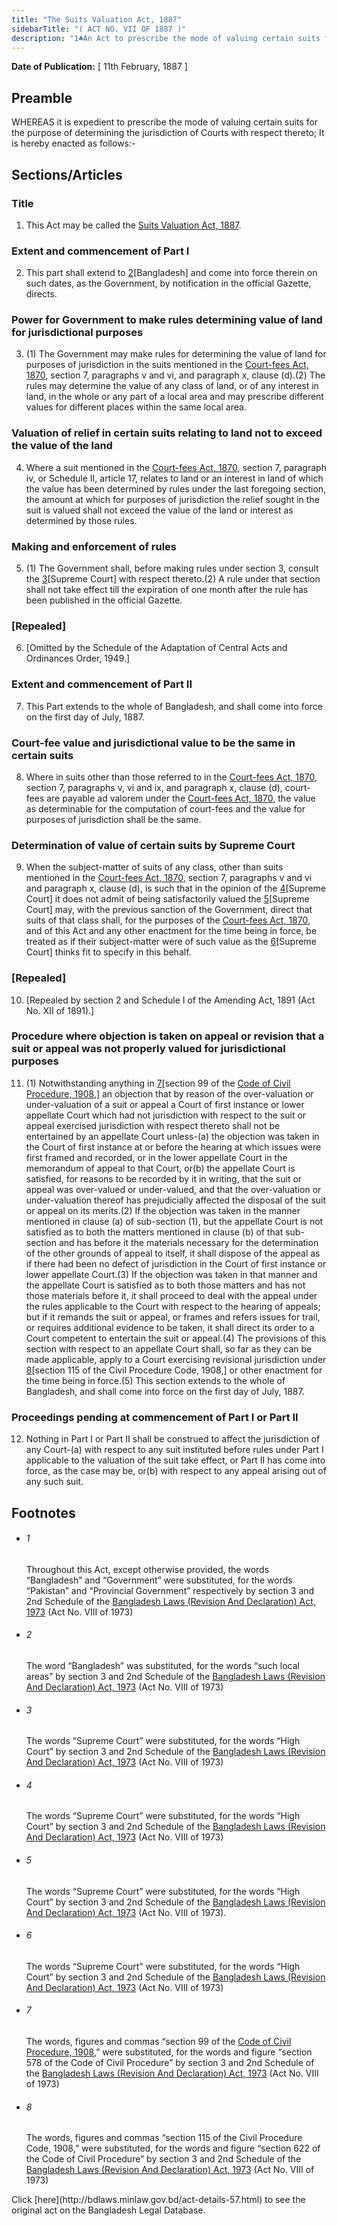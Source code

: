 ```yaml
---
title: "The Suits Valuation Act, 1887"
sidebarTitle: "( ACT NO. VII OF 1887 )"
description: "1♣An Act to prescribe the mode of valuing certain suits for the purpose of determining the jurisdiction of Courts with respect thereto."
---
```


**Date of Publication:** [ 11th February, 1887 ]

## Preamble

WHEREAS it is expedient to prescribe the mode of valuing certain suits for the purpose of determining the jurisdiction of Courts with respect thereto; It is hereby enacted as follows:-

## Sections/Articles

### Title

1. This Act may be called the [Suits Valuation Act, 1887](/laws/volume-3/act-57 "Suits Valuation Act, 1887").

### Extent and commencement of Part I

2. This part shall extend to [2](1)[Bangladesh] and come into force therein on such dates, as the Government, by notification in the official Gazette, directs.

### Power for Government to make rules determining value of land for jurisdictional purposes

3. (1) The Government may make rules for determining the value of land for purposes of jurisdiction in the suits mentioned in the [Court-fees Act, 1870](/laws/volume-1/act-21 "Court-fees Act, 1870"), section 7, paragraphs v and vi, and paragraph x, clause (d).(2) The rules may determine the value of any class of land, or of any interest in land, in the whole or any part of a local area and may prescribe different values for different places within the same local area.

### Valuation of relief in certain suits relating to land not to exceed the value of the land

4. Where a suit mentioned in the [Court-fees Act, 1870](/laws/volume-1/act-21 "Court-fees Act, 1870"), section 7, paragraph iv, or Schedule II, article 17, relates to land or an interest in land of which the value has been determined by rules under the last foregoing section, the amount at which for purposes of jurisdiction the relief sought in the suit is valued shall not exceed the value of the land or interest as determined by those rules.

### Making and enforcement of rules

5. (1) The Government shall, before making rules under section 3, consult the [3](1)[Supreme Court] with respect thereto.(2) A rule under that section shall not take effect till the expiration of one month after the rule has been published in the official Gazette.

### [Repealed]

6. [Omitted by the Schedule of the Adaptation of Central Acts and Ordinances Order, 1949.]

### Extent and commencement of Part II

7. This Part extends to the whole of Bangladesh, and shall come into force on the first day of July, 1887.

### Court-fee value and jurisdictional value to be the same in certain suits

8. Where in suits other than those referred to in the [Court-fees Act, 1870](/laws/volume-1/act-21 "Court-fees Act, 1870"), section 7, paragraphs v, vi and ix, and paragraph x, clause (d), court-fees are payable ad valorem under the [Court-fees Act, 1870](/laws/volume-1/act-21 "Court-fees Act, 1870"), the value as determinable for the computation of court-fees and the value for purposes of jurisdiction shall be the same.

### Determination of value of certain suits by Supreme Court

9. When the subject-matter of suits of any class, other than suits mentioned in the [Court-fees Act, 1870](/laws/volume-1/act-21 "Court-fees Act, 1870"), section 7, paragraphs v and vi and paragraph x, clause (d), is such that in the opinion of the [4](1)[Supreme Court] it does not admit of being satisfactorily valued the [5](2)[Supreme Court] may, with the previous sanction of the Government, direct that suits of that class shall, for the purposes of the [Court-fees Act, 1870](/laws/volume-1/act-21 "Court-fees Act, 1870"), and of this Act and any other enactment for the time being in force, be treated as if their subject-matter were of such value as the [6](3)[Supreme Court] thinks fit to specify in this behalf.

### [Repealed]

10. [Repealed by section 2 and Schedule I of the Amending Act, 1891 (Act No. XII of 1891).]

### Procedure where objection is taken on appeal or revision that a suit or appeal was not properly valued for jurisdictional purposes

11. (1) Notwithstanding anything in [7](1)[section 99 of the [Code of Civil Procedure, 1908](/laws/volume-5/act-86 "Code of Civil Procedure, 1908"),] an objection that by reason of the over-valuation or under-valuation of a suit or appeal a Court of first instance or lower appellate Court which had not jurisdiction with respect to the suit or appeal exercised jurisdiction with respect thereto shall not be entertained by an appellate Court unless-(a) the objection was taken in the Court of first instance at or before the hearing at which issues were first framed and recorded, or in the lower appellate Court in the memorandum of appeal to that Court, or(b) the appellate Court is satisfied, for reasons to be recorded by it in writing, that the suit or appeal was over-valued or under-valued, and that the over-valuation or under-valuation thereof has prejudicially affected the disposal of the suit or appeal on its merits.(2) If the objection was taken in the manner mentioned in clause (a) of sub-section (1), but the appellate Court is not satisfied as to both the matters mentioned in clause (b) of that sub-section and has before it the materials necessary for the determination of the other grounds of appeal to itself, it shall dispose of the appeal as if there had been no defect of jurisdiction in the Court of first instance or lower appellate Court.(3) If the objection was taken in that manner and the appellate Court is satisfied as to both those matters and has not those materials before it, it shall proceed to deal with the appeal under the rules applicable to the Court with respect to the hearing of appeals; but if it remands the suit or appeal, or frames and refers issues for trail, or requires additional evidence to be taken, it shall direct its order to a Court competent to entertain the suit or appeal.(4) The provisions of this section with respect to an appellate Court shall, so far as they can be made applicable, apply to a Court exercising revisional jurisdiction under [8](2)[section 115 of the Civil Procedure Code, 1908,] or other enactment for the time being in force.(5) This section extends to the whole of Bangladesh, and shall come into force on the first day of July, 1887.

### Proceedings pending at commencement of Part I or Part II

12. Nothing in Part I or Part II shall be construed to affect the jurisdiction of any Court-(a) with respect to any suit instituted before rules under Part I applicable to the valuation of the suit take effect, or Part II has come into force, as the case may be, or(b) with respect to any appeal arising out of any such suit.

## Footnotes

- ###### 1

  Throughout this Act, except otherwise provided, the words “Bangladesh” and “Government” were substituted, for the words “Pakistan” and “Provincial Government” respectively by section 3 and 2nd Schedule of the [Bangladesh Laws (Revision And Declaration) Act, 1973](/laws/volume-17/act-430 "Bangladesh Laws (Revision And Declaration) Act, 1973") (Act No. VIII of 1973)

- ###### 2

  The word “Bangladesh” was substituted, for the words “such local areas” by section 3 and 2nd Schedule of the [Bangladesh Laws (Revision And Declaration) Act, 1973](/laws/volume-17/act-430 "Bangladesh Laws (Revision And Declaration) Act, 1973") (Act No. VIII of 1973)

- ###### 3

  The words “Supreme Court” were substituted, for the words “High Court” by section 3 and 2nd Schedule of the [Bangladesh Laws (Revision And Declaration) Act, 1973](/laws/volume-17/act-430 "Bangladesh Laws (Revision And Declaration) Act, 1973") (Act No. VIII of 1973)

- ###### 4

  The words “Supreme Court” were substituted, for the words “High Court” by section 3 and 2nd Schedule of the [Bangladesh Laws (Revision And Declaration) Act, 1973](/laws/volume-17/act-430 "Bangladesh Laws (Revision And Declaration) Act, 1973") (Act No. VIII of 1973)

- ###### 5

  The words “Supreme Court” were substituted, for the words “High Court” by section 3 and 2nd Schedule of the [Bangladesh Laws (Revision And Declaration) Act, 1973](/laws/volume-17/act-430 "Bangladesh Laws (Revision And Declaration) Act, 1973") (Act No. VIII of 1973).

- ###### 6

  The words “Supreme Court” were substituted, for the words “High Court” by section 3 and 2nd Schedule of the [Bangladesh Laws (Revision And Declaration) Act, 1973](/laws/volume-17/act-430 "Bangladesh Laws (Revision And Declaration) Act, 1973") (Act No. VIII of 1973)

- ###### 7

  The words, figures and commas “section 99 of the [Code of Civil Procedure, 1908](/laws/volume-5/act-86 "Code of Civil Procedure, 1908"),” were substituted, for the words and figure “section 578 of the Code of Civil Procedure” by section 3 and 2nd Schedule of the [Bangladesh Laws (Revision And Declaration) Act, 1973](/laws/volume-17/act-430 "Bangladesh Laws (Revision And Declaration) Act, 1973") (Act No. VIII of 1973)

- ###### 8

  The words, figures and commas “section 115 of the Civil Procedure Code, 1908,” were substituted, for the words and figure “section 622 of the Code of Civil Procedure” by section 3 and 2nd Schedule of the [Bangladesh Laws (Revision And Declaration) Act, 1973](/laws/volume-17/act-430 "Bangladesh Laws (Revision And Declaration) Act, 1973") (Act No. VIII of 1973)

<Note>
  Click [here](http://bdlaws.minlaw.gov.bd/act-details-57.html) to see the original act on the Bangladesh Legal Database.
</Note>
